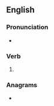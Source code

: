 ==English==
{{was wotd|2021|April|10}}

===Pronunciation===
* {{audio|en|LL-Q1860 (eng)-Vealhurl-exonerating.wav|Audio (Southern England)}}

===Verb===
{{head|en|verb form}}

# {{present participle of|en|exonerate|nocat=1}}

===Anagrams===
* {{anagrams|en|a=aeeginnortx|Generation X|X Generation|X generation}}